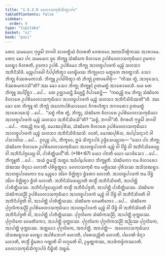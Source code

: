 ```yaml
---
title: "1.5.2.8 ᩅᩮᩉᩣᩈᨠᩩᨭᩥᩈᩥᨠ᩠ᨡᩣᨸᨴ"
tableOfContents: false
sidebar:
  order: 9
type: "tipitaka"
basket: "vi"
book: "paci"
---
```



<DynamicBreadcrumb />

<Division number="129" book="paci">

<Paragraph number="443" book="paci">
ᨲᩮᨶ ᩈᨾᨿᩮᨶ ᨻᩩᨴ᩠ᨵᩮᩤ ᨽᨣᩅᩤ ᩈᩣᩅᨲ᩠ᨳᩥᨿᩴ ᩅᩥᩉᩁᨲᩥ ᨩᩮᨲᩅᨶᩮ ᩋᨶᩣᨳᨸᩥᨱ᩠ᨯᩥᨠᩔ ᩋᩣᩁᩣᨾᩮ. ᨲᩮᨶ ᨡᩮᩣ ᨸᨶ ᩈᨾᨿᩮᨶ ᨴ᩠ᩅᩮ ᨽᩥᨠ᩠ᨡᩪ ᩈᩴᨥᩥᨠᩮ ᩅᩥᩉᩣᩁᩮ ᩏᨸᩁᩥᩅᩮᩉᩣᩈᨠᩩᨭᩥᨿᩣ ᩑᨠᩮᩣ ᩉᩮᨭ᩠ᨮᩣ ᩅᩥᩉᩁᨲᩥ, ᩑᨠᩮᩣ ᩏᨸᩁᩥ. ᩏᨸᩁᩥᨾᩮᩣ ᨽᩥᨠ᩠ᨡᩩ ᩋᩣᩉᨧ᩠ᨧᨸᩣᨴᨠᩴ ᨾᨬ᩠ᨧᩴ ᩈᩉᩈᩣ ᩋᨽᩥᨶᩥᩈᩦᨴᩥ. ᨾᨬ᩠ᨧᨸᩣᨴᩮᩤ ᨶᩥᨸ᩠ᨸᨲᩥᨲ᩠ᩅᩣ ᩉᩮᨭ᩠ᨮᩥᨾᩔ ᨽᩥᨠ᩠ᨡᩩᨶᩮᩣ ᨾᨲ᩠ᨳᨠᩮ ᩋᩅᨲ᩠ᨳᩣᩈᩥ. ᩈᩮᩣ ᨽᩥᨠ᩠ᨡᩩ ᩅᩥᩔᩁᨾᨠᩣᩈᩥ. ᨽᩥᨠ᩠ᨡᩪ ᩏᨸᨵᩤᩅᩥᨲ᩠ᩅᩣ ᨲᩴ ᨽᩥᨠ᩠ᨡᩩᩴ ᩑᨲᨴᩅᩮᩤᨧᩩᩴ—  “ᨠᩥᩔ ᨲ᩠ᩅᩴ, ᩋᩣᩅᩩᩈᩮᩣ, ᩅᩥᩔᩁᨾᨠᩣᩈᩦ”ᨲᩥ? ᩋᨳ ᨡᩮᩣ ᩈᩮᩣ ᨽᩥᨠ᩠ᨡᩩ ᨽᩥᨠ᩠ᨡᩪᨶᩴ ᩑᨲᨾᨲ᩠ᨳᩴ ᩋᩣᩁᩮᩣᨧᩮᩈᩥ. ᨿᩮ ᨲᩮ ᨽᩥᨠ᩠ᨡᩪ ᩋᨸ᩠ᨸᩥᨧ᩠ᨨᩣ …ᨸᩮ…  ᨲᩮ ᩏᨩ᩠ᨫᩣᨿᨶ᩠ᨲᩥ ᨡᩥᨿ᩠ᨿᨶ᩠ᨲᩥ ᩅᩥᨸᩣᨧᩮᨶ᩠ᨲᩥ—  “ᨠᨳᨬ᩠ᩉᩥ ᨶᩣᨾ ᨽᩥᨠ᩠ᨡᩩ ᩈᩴᨥᩥᨠᩮ ᩅᩥᩉᩣᩁᩮ ᩏᨸᩁᩥᩅᩮᩉᩣᩈᨠᩩᨭᩥᨿᩣ ᩋᩣᩉᨧ᩠ᨧᨸᩣᨴᨠᩴ ᨾᨬ᩠ᨧᩴ ᩈᩉᩈᩣ ᩋᨽᩥᨶᩥᩈᩦᨴᩥᩔᨲᩦ”ᨲᩥ.
</Paragraph>

<Paragraph number="444" book="paci">
ᩋᨳ ᨡᩮᩣ ᨲᩮ ᨽᩥᨠ᩠ᨡᩪ ᨲᩴ ᨽᩥᨠ᩠ᨡᩩᩴ ᩋᨶᩮᨠᨸᩁᩥᨿᩣᨿᩮᨶ ᩅᩥᨣᩁᩉᩥᨲ᩠ᩅᩣ ᨽᨣᩅᨲᩮᩣ ᩑᨲᨾᨲ᩠ᨳᩴ ᩋᩣᩁᩮᩣᨧᩮᩈᩩᩴ …ᨸᩮ…  “ᩈᨧ᩠ᨧᩴ ᨠᩥᩁ ᨲ᩠ᩅᩴ, ᨽᩥᨠ᩠ᨡᩩ, ᩈᩴᨥᩥᨠᩮ ᩅᩥᩉᩣᩁᩮ ᩏᨸᩁᩥᩅᩮᩉᩣᩈᨠᩩᨭᩥᨿᩣ ᩋᩣᩉᨧ᩠ᨧᨸᩣᨴᨠᩴ ᨾᨬ᩠ᨧᩴ ᩈᩉᩈᩣ ᩋᨽᩥᨶᩥᩈᩦᨴᩈᩦ”ᨲᩥ? “ᩈᨧ᩠ᨧᩴ, ᨽᨣᩅᩤ”ᨲᩥ. ᩅᩥᨣᩁᩉᩥ ᨻᩩᨴ᩠ᨵᩮᩤ ᨽᨣᩅᩤ …ᨸᩮ…  ᨠᨳᨬ᩠ᩉᩥ ᨶᩣᨾ ᨲ᩠ᩅᩴ, ᨾᩮᩣᨥᨸᩩᩁᩥᩈ, ᩈᩴᨥᩥᨠᩮ ᩅᩥᩉᩣᩁᩮ ᩏᨸᩁᩥᩅᩮᩉᩣᩈᨠᩩᨭᩥᨿᩣ ᩋᩣᩉᨧ᩠ᨧᨸᩣᨴᨠᩴ ᨾᨬ᩠ᨧᩴ ᩈᩉᩈᩣ ᩋᨽᩥᨶᩥᩈᩦᨴᩥᩔᩈᩥ. ᨶᩮᨲᩴ, ᨾᩮᩣᨥᨸᩩᩁᩥᩈ, ᩋᨸ᩠ᨸᩈᨶ᩠ᨶᩣᨶᩴ ᩅᩤ ᨸᩈᩣᨴᩤᨿ …ᨸᩮ…  ᩑᩅᨬ᩠ᨧ ᨸᨶ, ᨽᩥᨠ᩠ᨡᩅᩮ, ᩍᨾᩴ ᩈᩥᨠ᩠ᨡᩣᨸᨴᩴ ᩏᨴ᩠ᨴᩥᩈᩮᨿ᩠ᨿᩣᨳ—
</Paragraph>

</Division>
<Division number="130" book="paci">

<Paragraph number="445" book="paci">
<Emphasis>“ᨿᩮᩣ ᨸᨶ ᨽᩥᨠ᩠ᨡᩩ ᩈᩴᨥᩥᨠᩮ ᩅᩥᩉᩣᩁᩮ ᩏᨸᩁᩥᩅᩮᩉᩣᩈᨠᩩᨭᩥᨿᩣ ᩋᩣᩉᨧ᩠ᨧᨸᩣᨴᨠᩴ ᨾᨬ᩠ᨧᩴ ᩅᩤ ᨸᩦᨮᩴ ᩅᩤ ᩋᨽᩥᨶᩥᩈᩦᨴᩮᨿ᩠ᨿ ᩅᩤ ᩋᨽᩥᨶᩥᨸᨩ᩠ᨩᩮᨿ᩠ᨿ ᩅᩤ, ᨸᩣᨧᩥᨲ᩠ᨲᩥᨿᨶ᩺”</Emphasis>ᨲᩥ. (*18*:<Emphasis>67</Emphasis>)
</Paragraph>

</Division>
<Division number="131" book="paci">

<Paragraph number="446" book="paci">
<Emphasis>ᨿᩮᩣ ᨸᨶᩣ</Emphasis>ᨲᩥ ᨿᩮᩣ ᨿᩣᨴᩥᩈᩮᩣ …ᨸᩮ…  <Emphasis>ᨽᩥᨠ᩠ᨡᩪ</Emphasis>ᨲᩥ …ᨸᩮ…  ᩋᨿᩴ ᩍᨾᩈ᩠ᨾᩥᩴ ᩋᨲ᩠ᨳᩮ ᩋᨵᩥᨸ᩠ᨸᩮᨲᩮᩣ ᨽᩥᨠ᩠ᨡᩪᨲᩥ.
</Paragraph>

<Paragraph number="447" book="paci">
<Emphasis>ᩈᩴᨥᩥᨠᩮᩣ</Emphasis> ᨶᩣᨾ ᩅᩥᩉᩣᩁᩮᩣ ᩈᩴᨥᩔ ᨴᩥᨶ᩠ᨶᩮᩣ ᩉᩮᩣᨲᩥ ᨸᩁᩥᨧ᩠ᨧᨲ᩠ᨲᩮᩣ.
</Paragraph>

<Paragraph number="448" book="paci">
<Emphasis>ᩅᩮᩉᩣᩈᨠᩩᨭᩥ</Emphasis> ᨶᩣᨾ ᨾᨩ᩠ᨫᩥᨾᩔ ᨸᩩᩁᩥᩈᩔ ᩋᩈᩦᩈᨥᨭ᩠ᨭᩣ.
</Paragraph>

<Paragraph number="449" book="paci">
<Emphasis>ᩋᩣᩉᨧ᩠ᨧᨸᩣᨴᨠᩮᩣ</Emphasis> ᨶᩣᨾ <Emphasis>ᨾᨬ᩠ᨧᩮᩣ</Emphasis> ᩋᩘᨣᩮ ᩅᩥᨩ᩠ᨫᩥᨲ᩠ᩅᩣ ᨮᩥᨲᩮᩣ ᩉᩮᩣᨲᩥ.
</Paragraph>

<Paragraph number="450" book="paci">
<Emphasis>ᩋᩣᩉᨧ᩠ᨧᨸᩣᨴᨠᩴ</Emphasis> ᨶᩣᨾ <Emphasis>ᨸᩦᨮᩴ</Emphasis> ᩋᩘᨣᩮ ᩅᩥᨩ᩠ᨫᩥᨲ᩠ᩅᩣ ᨮᩥᨲᩴ ᩉᩮᩣᨲᩥ.
</Paragraph>

<Paragraph number="451" book="paci">
<Emphasis>ᩋᨽᩥᨶᩥᩈᩦᨴᩮᨿ᩠ᨿᩣ</Emphasis>ᨲᩥ ᨲᩈ᩠ᨾᩥᩴ ᩋᨽᩥᨶᩥᩈᩦᨴᨲᩥ, ᩋᩣᨸᨲ᩠ᨲᩥ ᨸᩣᨧᩥᨲ᩠ᨲᩥᨿᩔ.
</Paragraph>

<Paragraph number="452" book="paci">
<Emphasis>ᩋᨽᩥᨶᩥᨸᨩ᩠ᨩᩮᨿ᩠ᨿᩣ</Emphasis>ᨲᩥ ᨲᩈ᩠ᨾᩥᩴ ᩋᨽᩥᨶᩥᨸᨩ᩠ᨩᨲᩥ, ᩋᩣᨸᨲ᩠ᨲᩥ ᨸᩣᨧᩥᨲ᩠ᨲᩥᨿᩔ.
</Paragraph>

</Division>
<Division number="132" book="paci">

<Paragraph number="453" book="paci">
ᩈᩴᨥᩥᨠᩮ ᩈᩴᨥᩥᨠᩈᨬ᩠ᨬᩦ ᩏᨸᩁᩥᩅᩮᩉᩣᩈᨠᩩᨭᩥᨿᩣ ᩋᩣᩉᨧ᩠ᨧᨸᩣᨴᨠᩴ ᨾᨬ᩠ᨧᩴ ᩅᩤ ᨸᩦᨮᩴ ᩅᩤ ᩋᨽᩥᨶᩥᩈᩦᨴᨲᩥ ᩅᩤ ᩋᨽᩥᨶᩥᨸᨩ᩠ᨩᨲᩥ ᩅᩤ, ᩋᩣᨸᨲ᩠ᨲᩥ ᨸᩣᨧᩥᨲ᩠ᨲᩥᨿᩔ. ᩈᩴᨥᩥᨠᩮ ᩅᩮᨾᨲᩥᨠᩮᩣ …ᨸᩮ…  ᩈᩴᨥᩥᨠᩮ ᨸᩩᨣ᩠ᨣᩃᩥᨠᩈᨬ᩠ᨬᩦ ᩏᨸᩁᩥᩅᩮᩉᩣᩈᨠᩩᨭᩥᨿᩣ ᩋᩣᩉᨧ᩠ᨧᨸᩣᨴᨠᩴ ᨾᨬ᩠ᨧᩴ ᩅᩤ ᨸᩦᨮᩴ ᩅᩤ ᩋᨽᩥᨶᩥᩈᩦᨴᨲᩥ ᩅᩤ ᩋᨽᩥᨶᩥᨸᨩ᩠ᨩᨲᩥ ᩅᩤ, ᩋᩣᨸᨲ᩠ᨲᩥ ᨸᩣᨧᩥᨲ᩠ᨲᩥᨿᩔ.
</Paragraph>

<Paragraph number="454" book="paci">
ᨸᩩᨣ᩠ᨣᩃᩥᨠᩮ ᩈᩴᨥᩥᨠᩈᨬ᩠ᨬᩦ, ᩋᩣᨸᨲ᩠ᨲᩥ ᨴᩩᨠ᩠ᨠᨭᩔ. ᨸᩩᨣ᩠ᨣᩃᩥᨠᩮ ᩅᩮᨾᨲᩥᨠᩮᩣ, ᩋᩣᨸᨲ᩠ᨲᩥ ᨴᩩᨠ᩠ᨠᨭᩔ. ᨸᩩᨣ᩠ᨣᩃᩥᨠᩮ ᨸᩩᨣ᩠ᨣᩃᩥᨠᩈᨬ᩠ᨬᩦ ᩋᨬ᩠ᨬᩔ ᨸᩩᨣ᩠ᨣᩃᩥᨠᩮ, ᩋᩣᨸᨲ᩠ᨲᩥ ᨴᩩᨠ᩠ᨠᨭᩔ. ᩋᨲ᩠ᨲᨶᩮᩣ ᨸᩩᨣ᩠ᨣᩃᩥᨠᩮ, ᩋᨶᩣᨸᨲ᩠ᨲᩥ.
</Paragraph>

</Division>
<Division number="133" book="paci">

<Paragraph number="455" book="paci">
ᩋᨶᩣᨸᨲ᩠ᨲᩥ—  ᩋᩅᩮᩉᩣᩈᨠᩩᨭᩥᨿᩣ ᩈᩦᩈᨥᨭ᩠ᨭᩣᨿ ᩉᩮᨭ᩠ᨮᩣ ᩋᨸᩁᩥᨽᩮᩣᨣᩴ ᩉᩮᩣᨲᩥ, ᨸᨴᩁᩈᨬ᩠ᨧᩥᨲᩴ ᩉᩮᩣᨲᩥ, ᨸᨭᩣᨱᩥ ᨴᩥᨶ᩠ᨶᩣ ᩉᩮᩣᨲᩥ, ᨲᩈ᩠ᨾᩥᩴ ᨮᩥᨲᩮᩣ ᨣᨱ᩠ᩉᨲᩥ ᩅᩤ ᩃᨣ᩠ᨣᩮᨲᩥ ᩅᩤ, ᩏᨾ᩠ᨾᨲ᩠ᨲᨠᩔ, ᩋᩣᨴᩥᨠᨾ᩠ᨾᩥᨠᩔᩣᨲᩥ.

</Paragraph>
</Division>

<Paragraph number="456" type="center" book="paci">
ᩅᩮᩉᩣᩈᨠᩩᨭᩥᩈᩥᨠ᩠ᨡᩣᨸᨴᩴ ᨶᩥᨭ᩠ᨮᩥᨲᩴ ᩋᨭ᩠ᨮᨾᩴ.
</Paragraph>